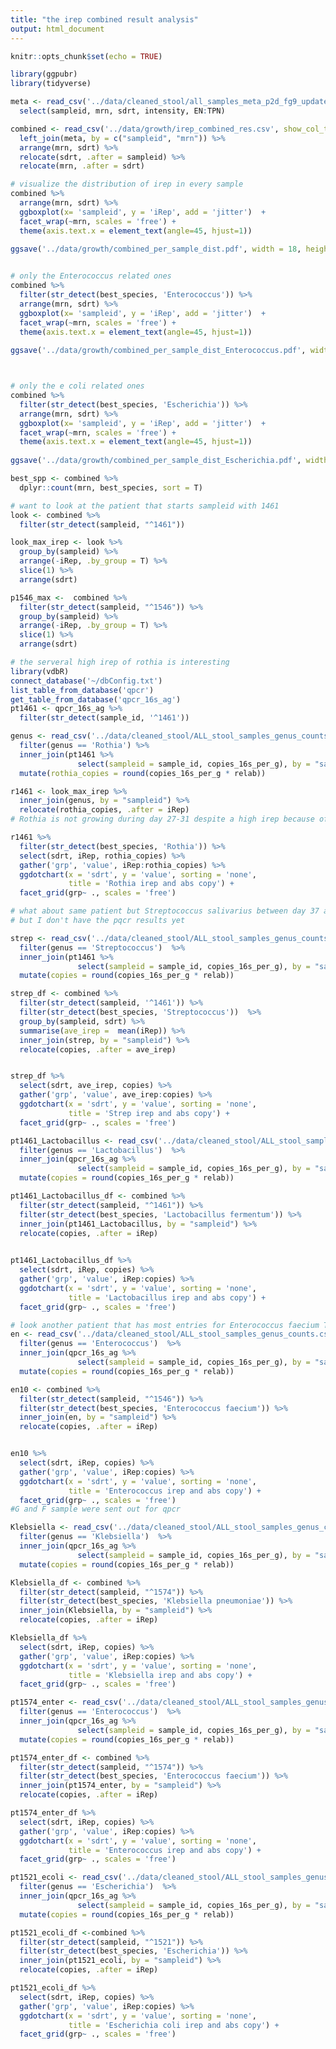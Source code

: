 ```yaml
---
title: "the irep combined result analysis"
output: html_document
---
```


```r
knitr::opts_chunk$set(echo = TRUE)
```

```r
library(ggpubr)
library(tidyverse)
```

```r
meta <- read_csv('../data/cleaned_stool/all_samples_meta_p2d_fg9_updated.csv') %>% 
  select(sampleid, mrn, sdrt, intensity, EN:TPN)

combined <- read_csv('../data/growth/irep_combined_res.csv', show_col_types = FALSE) %>% 
  left_join(meta, by = c("sampleid", "mrn")) %>% 
  arrange(mrn, sdrt) %>% 
  relocate(sdrt, .after = sampleid) %>% 
  relocate(mrn, .after = sdrt)
```

```r
# visualize the distribution of irep in every sample 
combined %>% 
  arrange(mrn, sdrt) %>% 
  ggboxplot(x= 'sampleid', y = 'iRep', add = 'jitter')  +
  facet_wrap(~mrn, scales = 'free') +
  theme(axis.text.x = element_text(angle=45, hjust=1))
    
ggsave('../data/growth/combined_per_sample_dist.pdf', width = 18, height = 10)


# only the Enterococcus related ones
combined %>% 
  filter(str_detect(best_species, 'Enterococcus')) %>% 
  arrange(mrn, sdrt) %>% 
  ggboxplot(x= 'sampleid', y = 'iRep', add = 'jitter')  +
  facet_wrap(~mrn, scales = 'free') +
  theme(axis.text.x = element_text(angle=45, hjust=1))
    
ggsave('../data/growth/combined_per_sample_dist_Enterococcus.pdf', width = 18, height = 10)



# only the e coli related ones
combined %>% 
  filter(str_detect(best_species, 'Escherichia')) %>% 
  arrange(mrn, sdrt) %>% 
  ggboxplot(x= 'sampleid', y = 'iRep', add = 'jitter')  +
  facet_wrap(~mrn, scales = 'free') +
  theme(axis.text.x = element_text(angle=45, hjust=1))
    
ggsave('../data/growth/combined_per_sample_dist_Escherichia.pdf', width = 18, height = 10)
```


```r
best_spp <- combined %>% 
  dplyr::count(mrn, best_species, sort = T)
```

```r
# want to look at the patient that starts sampleid with 1461
look <- combined %>% 
  filter(str_detect(sampleid, "^1461"))

look_max_irep <- look %>% 
  group_by(sampleid) %>% 
  arrange(-iRep, .by_group = T) %>% 
  slice(1) %>% 
  arrange(sdrt)

p1546_max <-  combined %>% 
  filter(str_detect(sampleid, "^1546")) %>% 
  group_by(sampleid) %>% 
  arrange(-iRep, .by_group = T) %>% 
  slice(1) %>% 
  arrange(sdrt)
```

```r
# the serveral high irep of rothia is interesting
library(vdbR)
connect_database('~/dbConfig.txt')
list_table_from_database('qpcr')
get_table_from_database('qpcr_16s_ag')
pt1461 <- qpcr_16s_ag %>% 
  filter(str_detect(sample_id, '^1461')) 

genus <- read_csv('../data/cleaned_stool/ALL_stool_samples_genus_counts.csv') %>% 
  filter(genus == 'Rothia') %>% 
  inner_join(pt1461 %>% 
               select(sampleid = sample_id, copies_16s_per_g), by = "sampleid") %>% 
  mutate(rothia_copies = round(copies_16s_per_g * relab))

r1461 <- look_max_irep %>% 
  inner_join(genus, by = "sampleid") %>% 
  relocate(rothia_copies, .after = iRep)
# Rothia is not growing during day 27-31 despite a high irep because of vancomycin

r1461 %>% 
  filter(str_detect(best_species, 'Rothia')) %>% 
  select(sdrt, iRep, rothia_copies) %>% 
  gather('grp', 'value', iRep:rothia_copies) %>% 
  ggdotchart(x = 'sdrt', y = 'value', sorting = 'none',
             title = 'Rothia irep and abs copy') +
  facet_grid(grp~ ., scales = 'free')
```

```r
# what about same patient but Streptococcus salivarius between day 37 and 41
# but I don't have the pqcr results yet

strep <- read_csv('../data/cleaned_stool/ALL_stool_samples_genus_counts.csv') %>% 
  filter(genus == 'Streptococcus')  %>% 
  inner_join(pt1461 %>% 
               select(sampleid = sample_id, copies_16s_per_g), by = "sampleid") %>% 
  mutate(copies = round(copies_16s_per_g * relab))

strep_df <- combined %>% 
  filter(str_detect(sampleid, '^1461')) %>% 
  filter(str_detect(best_species, 'Streptococcus'))  %>%   
  group_by(sampleid, sdrt) %>% 
  summarise(ave_irep =  mean(iRep)) %>% 
  inner_join(strep, by = "sampleid") %>% 
  relocate(copies, .after = ave_irep)


strep_df %>% 
  select(sdrt, ave_irep, copies) %>% 
  gather('grp', 'value', ave_irep:copies) %>% 
  ggdotchart(x = 'sdrt', y = 'value', sorting = 'none',
             title = 'Strep irep and abs copy') +
  facet_grid(grp~ ., scales = 'free')
```


```r
pt1461_Lactobacillus <- read_csv('../data/cleaned_stool/ALL_stool_samples_genus_counts.csv') %>% 
  filter(genus == 'Lactobacillus')  %>% 
  inner_join(qpcr_16s_ag %>% 
               select(sampleid = sample_id, copies_16s_per_g), by = "sampleid") %>% 
  mutate(copies = round(copies_16s_per_g * relab))

pt1461_Lactobacillus_df <- combined %>% 
  filter(str_detect(sampleid, "^1461")) %>% 
  filter(str_detect(best_species, 'Lactobacillus fermentum')) %>% 
  inner_join(pt1461_Lactobacillus, by = "sampleid") %>% 
  relocate(copies, .after = iRep)
 

pt1461_Lactobacillus_df %>% 
  select(sdrt, iRep, copies) %>% 
  gather('grp', 'value', iRep:copies) %>% 
  ggdotchart(x = 'sdrt', y = 'value', sorting = 'none',
             title = 'Lactobacillus irep and abs copy') +
  facet_grid(grp~ ., scales = 'free') 
```

```r
# look another patient that has most entries for Enterococcus faecium T110
en <- read_csv('../data/cleaned_stool/ALL_stool_samples_genus_counts.csv') %>% 
  filter(genus == 'Enterococcus')  %>% 
  inner_join(qpcr_16s_ag %>% 
               select(sampleid = sample_id, copies_16s_per_g), by = "sampleid") %>% 
  mutate(copies = round(copies_16s_per_g * relab))

en10 <- combined %>% 
  filter(str_detect(sampleid, "^1546")) %>% 
  filter(str_detect(best_species, 'Enterococcus faecium')) %>% 
  inner_join(en, by = "sampleid") %>% 
  relocate(copies, .after = iRep)


en10 %>% 
  select(sdrt, iRep, copies) %>% 
  gather('grp', 'value', iRep:copies) %>% 
  ggdotchart(x = 'sdrt', y = 'value', sorting = 'none',
             title = 'Enterococcus irep and abs copy') +
  facet_grid(grp~ ., scales = 'free')   
#G and F sample were sent out for qpcr
```

```r
Klebsiella <- read_csv('../data/cleaned_stool/ALL_stool_samples_genus_counts.csv') %>% 
  filter(genus == 'Klebsiella')  %>% 
  inner_join(qpcr_16s_ag %>% 
               select(sampleid = sample_id, copies_16s_per_g), by = "sampleid") %>% 
  mutate(copies = round(copies_16s_per_g * relab))

Klebsiella_df <- combined %>% 
  filter(str_detect(sampleid, "^1574")) %>% 
  filter(str_detect(best_species, 'Klebsiella pneumoniae')) %>% 
  inner_join(Klebsiella, by = "sampleid") %>% 
  relocate(copies, .after = iRep)

Klebsiella_df %>% 
  select(sdrt, iRep, copies) %>% 
  gather('grp', 'value', iRep:copies) %>% 
  ggdotchart(x = 'sdrt', y = 'value', sorting = 'none',
             title = 'Klebsiella irep and abs copy') +
  facet_grid(grp~ ., scales = 'free') 
```

```r
pt1574_enter <- read_csv('../data/cleaned_stool/ALL_stool_samples_genus_counts.csv') %>% 
  filter(genus == 'Enterococcus')  %>% 
  inner_join(qpcr_16s_ag %>% 
               select(sampleid = sample_id, copies_16s_per_g), by = "sampleid") %>% 
  mutate(copies = round(copies_16s_per_g * relab))

pt1574_enter_df <- combined %>% 
  filter(str_detect(sampleid, "^1574")) %>% 
  filter(str_detect(best_species, 'Enterococcus faecium')) %>% 
  inner_join(pt1574_enter, by = "sampleid") %>% 
  relocate(copies, .after = iRep)

pt1574_enter_df %>% 
  select(sdrt, iRep, copies) %>% 
  gather('grp', 'value', iRep:copies) %>% 
  ggdotchart(x = 'sdrt', y = 'value', sorting = 'none',
             title = 'Enterococcus irep and abs copy') +
  facet_grid(grp~ ., scales = 'free') 
```
```r

pt1521_ecoli <- read_csv('../data/cleaned_stool/ALL_stool_samples_genus_counts.csv') %>% 
  filter(genus == 'Escherichia')  %>% 
  inner_join(qpcr_16s_ag %>% 
               select(sampleid = sample_id, copies_16s_per_g), by = "sampleid") %>% 
  mutate(copies = round(copies_16s_per_g * relab))

pt1521_ecoli_df <-combined %>% 
  filter(str_detect(sampleid, "^1521")) %>% 
  filter(str_detect(best_species, 'Escherichia')) %>% 
  inner_join(pt1521_ecoli, by = "sampleid") %>% 
  relocate(copies, .after = iRep)

pt1521_ecoli_df %>% 
  select(sdrt, iRep, copies) %>% 
  gather('grp', 'value', iRep:copies) %>% 
  ggdotchart(x = 'sdrt', y = 'value', sorting = 'none',
             title = 'Escherichia coli irep and abs copy') +
  facet_grid(grp~ ., scales = 'free') 
```

